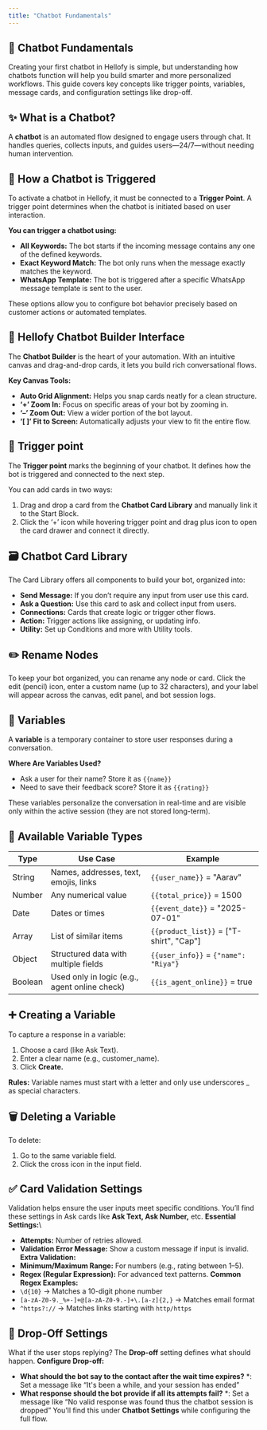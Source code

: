 ```yaml
---
title: "Chatbot Fundamentals"
---
```


## 🤖 Chatbot Fundamentals

Creating your first chatbot in Hellofy is simple, but understanding how chatbots function will help you build smarter and more personalized workflows. This guide covers key concepts like trigger points, variables, message cards, and configuration settings like drop-off.

## ✨ What is a Chatbot?

A **chatbot** is an automated flow designed to engage users through chat. It handles queries, collects inputs, and guides users—24/7—without needing human intervention.

## 🚀 How a Chatbot is Triggered

To activate a chatbot in Hellofy, it must be connected to a **Trigger Point**. A trigger point determines when the chatbot is initiated based on user interaction.

**You can trigger a chatbot using:**

- **All Keywords:** The bot starts if the incoming message contains any one of the defined keywords.
- **Exact Keyword Match:** The bot only runs when the message exactly matches the keyword.
- **WhatsApp Template:** The bot is triggered after a specific WhatsApp message template is sent to the user.

These options allow you to configure bot behavior precisely based on customer actions or automated templates.

## 🧩 Hellofy Chatbot Builder Interface

The **Chatbot Builder** is the heart of your automation. With an intuitive canvas and drag-and-drop cards, it lets you build rich conversational flows.

<DefaultVector />

**Key Canvas Tools:**

- **Auto Grid Alignment:** Helps you snap cards neatly for a clean structure.
- **‘+’ Zoom In:** Focus on specific areas of your bot by zooming in.
- **‘–’ Zoom Out:** View a wider portion of the bot layout.
- **‘[ ]’ Fit to Screen:** Automatically adjusts your view to fit the entire flow.

<DefaultVector />

## 🚦 Trigger point

The **Trigger point** marks the beginning of your chatbot. It defines how the bot is triggered and connected to the next step.

You can add cards in two ways:

1. Drag and drop a card from the **Chatbot Card Library** and manually link it to the Start Block.
2. Click the ‘+’ icon while hovering trigger point and drag plus icon to open the card drawer and connect it directly.

<DefaultVector />

## 🗃️ Chatbot Card Library

The Card Library offers all components to build your bot, organized into:
- **Send Message:** If you don’t require any input from user use this card.
- **Ask a Question:** Use this card to ask and collect input from users.
- **Connections:** Cards that create logic or trigger other flows.
- **Action:** Trigger actions like assigning, or updating info.
- **Utility:** Set up Conditions and more with Utility tools.

<DefaultVector />

## ✏️ Rename Nodes

To keep your bot organized, you can rename any node or card. Click the edit (pencil) icon, enter a custom name (up to 32 characters), and your label will appear across the canvas, edit panel, and bot session logs.

<DefaultVector />

## 🔄 Variables

A **variable** is a temporary container to store user responses during a conversation.

**Where Are Variables Used?**
- Ask a user for their name? Store it as `{{name}}`
- Need to save their feedback score? Store it as `{{rating}}`

These variables personalize the conversation in real-time and are visible only within the active session (they are not stored long-term).

## 🔢 Available Variable Types

| Type | Use Case | Example |
|------------|--------|-------- |
| String | Names, addresses, text, emojis, links | `{{user_name}}` = "Aarav" |
| Number | Any numerical value | `{{total_price}}` = 1500 |
| Date   | Dates or times | `{{event_date}}` = "2025-07-01" |
| Array  | List of similar items | `{{product_list}}` = ["T-shirt", "Cap"] |
| Object | Structured data with multiple fields | `{{user_info}}` = `{"name": "Riya"}` |
| Boolean| Used only in logic (e.g., agent online check) | `{{is_agent_online}}` = true |

<DefaultVector />

## ➕ Creating a Variable

To capture a response in a variable:

1. Choose a card (like Ask Text).
2. Enter a clear name (e.g., customer_name).
3. Click **Create.**

<DefaultVector />

**Rules:** Variable names must start with a letter and only use underscores _ as special characters.

## 🗑️ Deleting a Variable

To delete:

1. Go to the same variable field.
2. Click the cross icon in the input field.

<DefaultVector />

## ✅ Card Validation Settings

Validation helps ensure the user inputs meet specific conditions. You’ll find these settings in Ask cards like **Ask Text, Ask Number,** etc.
**Essential Settings:**\
- **Attempts:** Number of retries allowed.
- **Validation Error Message:** Show a custom message if input is invalid.
**Extra Validation:**
- **Minimum/Maximum Range:** For numbers (e.g., rating between 1–5).
- **Regex (Regular Expression):** For advanced text patterns.
**Common Regex Examples:**
- `\d{10}` → Matches a 10-digit phone number
- `[a-zA-Z0-9._%+-]+@[a-zA-Z0-9.-]+\.[a-z]{2,}` → Matches email format
- `^https?://` → Matches links starting with `http/https`

<DefaultVector />

## 🛑 Drop-Off Settings

What if the user stops replying? The **Drop-off** setting defines what should happen.
**Configure Drop-off:**
- **What should the bot say to the contact after the wait time expires?** *: Set a message like “It's been a while, and your session has ended”
- **What response should the bot provide if all its attempts fail?** *: Set a message like “No valid response was found thus the chatbot session is dropped”
You’ll find this under **Chatbot Settings** while configuring the full flow.

<DefaultVector />